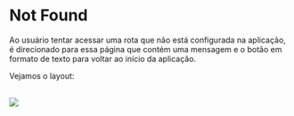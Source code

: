 
<Meta title="Pages/Not Found Page" />

# Not Found

Ao usuário tentar acessar uma rota que não está configurada na aplicação, é direcionado para essa página que contém uma mensagem e o botão em formato de texto para voltar ao início da aplicação.

Vejamos o layout:

<br />

<img src="https://i.ibb.co/0sTZwPg/notfound.png" />
